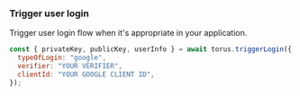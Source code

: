 ### Trigger user login

Trigger user login flow when it's appropriate in your application.

```javascript
const { privateKey, publicKey, userInfo } = await torus.triggerLogin({
  typeOfLogin: "google",
  verifier: "YOUR VERIFIER",
  clientId: "YOUR GOOGLE CLIENT ID",
});
```
